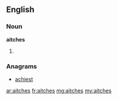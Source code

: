 ==English==

===Noun===
'''aitches'''

# {{plural of|aitch}}

===Anagrams===
* [[achiest#English|achiest]]

[[ar:aitches]]
[[fr:aitches]]
[[mg:aitches]]
[[my:aitches]]